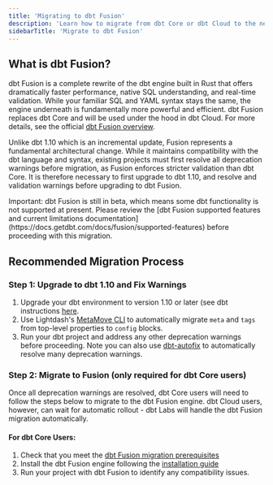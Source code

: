 ```yaml
---
title: 'Migrating to dbt Fusion'
description: 'Learn how to migrate from dbt Core or dbt Cloud to the new dbt Fusion engine, including preparation steps, requirements, and best practices.'
sidebarTitle: 'Migrate to dbt Fusion'
---
```

## What is dbt Fusion? 
dbt Fusion is a complete rewrite of the dbt engine built in Rust that offers dramatically faster performance, native SQL understanding, and real-time validation. While your familiar SQL and YAML syntax stays the same, the engine underneath is fundamentally more powerful and efficient. dbt Fusion replaces dbt Core and will be used under the hood in dbt Cloud. For more details, see the official [dbt Fusion overview](https://docs.getdbt.com/docs/fusion/about-fusion).

Unlike dbt 1.10 which is an incremental update, Fusion represents a fundamental architectural change. While it maintains compatibility with the dbt language and syntax, existing projects must first resolve all deprecation warnings before migration, as Fusion enforces stricter validation than dbt Core. It is therefore necessary to first upgrade to dbt 1.10, and resolve and validation warnings before upgrading to dbt Fusion.  

<Warning>
    Important: dbt Fusion is still in beta, which means some dbt functionality is not supported at present. Please review the [dbt Fusion supported features and current limitations documentation](https://docs.getdbt.com/docs/fusion/supported-features) before proceeding with this migration.
</Warning>

## Recommended Migration Process
### Step 1: Upgrade to dbt 1.10 and Fix Warnings

1. Upgrade your dbt environment to version 1.10 or later (see dbt instructions [here](https://docs.getdbt.com/docs/dbt-versions/core-upgrade/upgrading-to-v1.10). 
2. Use Lightdash's [MetaMove CLI](https://docs.lightdash.com/dbt-guides/dbt-1.10-migration#automated-migration-with-metamove) to automatically migrate `meta` and `tags` from top-level properties to `config` blocks.
3. Run your dbt project and address any other deprecation warnings before proceeding. Note you can also use [dbt-autofix](https://github.com/dbt-labs/dbt-autofix) to automatically resolve many deprecation warnings.

### Step 2: Migrate to Fusion (only required for dbt Core users)
Once all deprecation warnings are resolved, dbt Core users will need to follow the steps below to migrate to the dbt Fusion engine. dbt Cloud users, however, can wait for automatic rollout - dbt Labs will handle the dbt Fusion migration automatically. 

#### For dbt Core Users: 
1. Check that you meet the [dbt Fusion migration prerequisites](https://docs.getdbt.com/docs/fusion/install-fusion#prerequisites)
2. Install the dbt Fusion engine following the [installation guide](https://docs.getdbt.com/docs/fusion/install-fusion#install-fusion)
3. Run your project with dbt Fusion to identify any compatibility issues.


